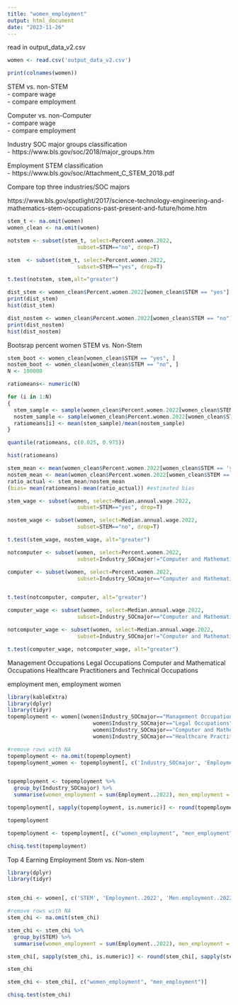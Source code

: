 ```yaml
---
title: "women_employment"
output: html_document
date: "2023-11-26"
---
```


read in output_data_v2.csv

```r
women <- read.csv('output_data_v2.csv')

print(colnames(women))

```

STEM vs. non-STEM  
- compare wage  
- compare employment  

Computer vs. non-Computer  
- compare wage  
- compare employment  

Industry SOC major groups classification  
- https://www.bls.gov/soc/2018/major_groups.htm  

Employment STEM classification  
- https://www.bls.gov/soc/Attachment_C_STEM_2018.pdf  

Compare top three industries/SOC majors  

https://www.bls.gov/spotlight/2017/science-technology-engineering-and-mathematics-stem-occupations-past-present-and-future/home.htm

```r

stem_t <- na.omit(women)
women_clean <- na.omit(women)

notstem <- subset(stem_t, select=Percent.women.2022,
                      subset=STEM=="no", drop=T)

stem  <- subset(stem_t, select=Percent.women.2022,
                      subset=STEM=="yes", drop=T)

t.test(notstem, stem,alt="greater")

dist_stem <- women_clean$Percent.women.2022[women_clean$STEM == "yes"]
print(dist_stem)
hist(dist_stem)

dist_nostem <- women_clean$Percent.women.2022[women_clean$STEM == "no"]
print(dist_nostem)
hist(dist_nostem)
```

Bootsrap percent women STEM vs. Non-Stem

```r



stem_boot <- women_clean[women_clean$STEM == "yes", ]
nostem_boot <- women_clean[women_clean$STEM == "no", ]
N <- 100000

ratiomeans<- numeric(N)

for (i in 1:N)
{
  stem_sample <- sample(women_clean$Percent.women.2022[women_clean$STEM == 'yes'], length(stem_boot), replace = TRUE)
  nostem_sample <- sample(women_clean$Percent.women.2022[women_clean$STEM == 'no'], length(nostem_boot), replace = TRUE)
  ratiomeans[i] <- mean(stem_sample)/mean(nostem_sample)
}

quantile(ratiomeans, c(0.025, 0.975))

hist(ratiomeans)

stem_mean <- mean(women_clean$Percent.women.2022[women_clean$STEM == 'yes'])
nostem_mean <- mean(women_clean$Percent.women.2022[women_clean$STEM == 'no'])
ratio_actual <- stem_mean/nostem_mean
(bias= mean(ratiomeans)-mean(ratio_actual)) #estimated bias


```



```r
stem_wage <- subset(women, select=Median.annual.wage.2022,
                      subset=STEM=="yes", drop=T)

nostem_wage <- subset(women, select=Median.annual.wage.2022,
                      subset=STEM=="no", drop=T)

t.test(stem_wage, nostem_wage, alt="greater")

```



```r

notcomputer <- subset(women, select=Percent.women.2022,
                      subset=Industry_SOCmajor!="Computer and Mathematical Occupations", drop=T)

computer <- subset(women, select=Percent.women.2022,
                      subset=Industry_SOCmajor=="Computer and Mathematical Occupations", drop=T)


t.test(notcomputer, computer, alt="greater")

```

```r

computer_wage <- subset(women, select=Median.annual.wage.2022,
                      subset=Industry_SOCmajor=="Computer and Mathematical Occupations", drop=T)

notcomputer_wage <- subset(women, select=Median.annual.wage.2022,
                      subset=Industry_SOCmajor!="Computer and Mathematical Occupations", drop=T)

t.test(computer_wage, notcomputer_wage, alt="greater")
```

Management Occupations
Legal Occupations
Computer and Mathematical Occupations
Healthcare Practitioners and Technical Occupations

employment men, employment women

```r
library(kableExtra)
library(dplyr)
library(tidyr)
topemployment <- women[(women$Industry_SOCmajor=="Management Occupations" |
                           women$Industry_SOCmajor=="Legal Occupations" |
                           women$Industry_SOCmajor=="Computer and Mathematical Occupations" |
                           women$Industry_SOCmajor=="Healthcare Practitioners and Technical Occupations"),]

#remove rows with NA
topemployment <- na.omit(topemployment)
topemployment_women <- topemployment[, c('Industry_SOCmajor', 'Employment..2022', 'Men.employment..2022')]


topemployment <- topemployment %>%
  group_by(Industry_SOCmajor) %>%
  summarise(women_employment = sum(Employment..2022), men_employment = sum(Men.employment..2022))

topemployment[, sapply(topemployment, is.numeric)] <- round(topemployment[, sapply(topemployment, is.numeric)], 0)

topemployment

topemployment <- topemployment[, c("women_employment", "men_employment")]

chisq.test(topemployment)


```

Top 4 Earning Employment Stem vs. Non-stem


```r

library(dplyr)
library(tidyr)


stem_chi <- women[, c('STEM', 'Employment..2022', 'Men.employment..2022')]

#remove rows with NA
stem_chi <- na.omit(stem_chi)

stem_chi <- stem_chi %>%
  group_by(STEM) %>%
  summarise(women_employment = sum(Employment..2022), men_employment = sum(Men.employment..2022))

stem_chi[, sapply(stem_chi, is.numeric)] <- round(stem_chi[, sapply(stem_chi, is.numeric)], 0)

stem_chi

stem_chi <- stem_chi[, c("women_employment", "men_employment")]

chisq.test(stem_chi)


```

